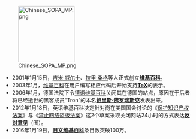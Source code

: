 [[File:Chinese_SOPA_MP.png|150px]]
*2001年1月15日，[[吉米·威尔士|吉米·威尔士]]、[[拉里·桑格|拉里·桑格]]等人正式创立'''[[维基百科|维基百科]]'''。
*2003年1月，[[维基百科|维基百科]]在用户编写相应代码后开始支持'''[[TeX|TeX]]'''的表示。
*2006年1月，德国法院下令[[德语维基百科|德语维基百科]]关闭其在德国的站点，原因在于后者将已经逝世的黑客成员“Tron”的本名'''[[鲍里斯·佛罗瑞斯克|鲍里斯·佛罗瑞斯克]]'''发表出来。
*2012年1月18日，英语维基百科决定针对尚在美国国会讨论的《[[保护知识产权法案|保护知识产权法案]]》与《[[禁止网络盗版法案|禁止网络盗版法案]]》这2个草案采取关闭网站24小时的方式表达'''[[反SOPA和PIPA抗议|反对意见]]'''（图）。
*2016年1月19日，'''[[日文维基百科|日文维基百科]]'''条目数突破100万。